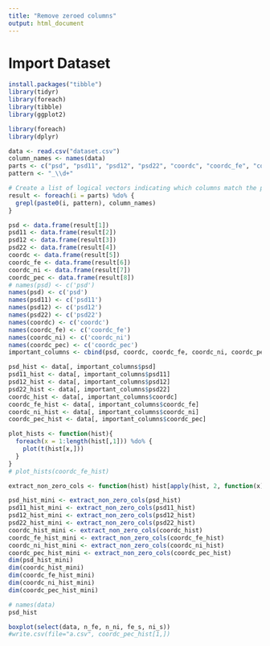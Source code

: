 ```yaml
---
title: "Remove zeroed columns"
output: html_document
---
```


# Import Dataset

```r
install.packages("tibble")
library(tidyr)
library(foreach)
library(tibble)
library(ggplot2)
```
```r
library(foreach)
library(dplyr)

data <- read.csv("dataset.csv")
column_names <- names(data)
parts <- c("psd", "psd11", "psd12", "psd22", "coordc", "coordc_fe", "coordc_ni", "pec")
pattern <- "_\\d+"

# Create a list of logical vectors indicating which columns match the patterns
result <- foreach(i = parts) %do% {
  grepl(paste0(i, pattern), column_names)
}

psd <- data.frame(result[1])
psd11 <- data.frame(result[2])
psd12 <- data.frame(result[3])
psd22 <- data.frame(result[4])
coordc <- data.frame(result[5])
coordc_fe <- data.frame(result[6])
coordc_ni <- data.frame(result[7])
coordc_pec <- data.frame(result[8])
# names(psd) <- c('psd')
names(psd) <- c('psd')
names(psd11) <- c('psd11')
names(psd12) <- c('psd12')
names(psd22) <- c('psd22')
names(coordc) <- c('coordc')
names(coordc_fe) <- c('coordc_fe')
names(coordc_ni) <- c('coordc_ni')
names(coordc_pec) <- c('coordc_pec')
important_columns <- cbind(psd, coordc, coordc_fe, coordc_ni, coordc_pec)
```

```r
psd_hist <- data[, important_columns$psd]
psd11_hist <- data[, important_columns$psd11]
psd12_hist <- data[, important_columns$psd12]
psd22_hist <- data[, important_columns$psd22]
coordc_hist <- data[, important_columns$coordc]
coordc_fe_hist <- data[, important_columns$coordc_fe]
coordc_ni_hist <- data[, important_columns$coordc_ni]
coordc_pec_hist <- data[, important_columns$coordc_pec]
```

```r
plot_hists <- function(hist){
  foreach(x = 1:length(hist[,1])) %do% {
    plot(t(hist[x,]))
  }
}
# plot_hists(coordc_fe_hist)

```

```r
extract_non_zero_cols <- function(hist) hist[apply(hist, 2, function(x) any(x != 0))]

psd_hist_mini <- extract_non_zero_cols(psd_hist)
psd11_hist_mini <- extract_non_zero_cols(psd11_hist)
psd12_hist_mini <- extract_non_zero_cols(psd12_hist)
psd22_hist_mini <- extract_non_zero_cols(psd22_hist)
coordc_hist_mini <- extract_non_zero_cols(coordc_hist)
coordc_fe_hist_mini <- extract_non_zero_cols(coordc_fe_hist)
coordc_ni_hist_mini <- extract_non_zero_cols(coordc_ni_hist)
coordc_pec_hist_mini <- extract_non_zero_cols(coordc_pec_hist)
dim(psd_hist_mini)
dim(coordc_hist_mini)
dim(coordc_fe_hist_mini)
dim(coordc_ni_hist_mini)
dim(coordc_pec_hist_mini)
```

```r
# names(data)
psd_hist
```

```r
boxplot(select(data, n_fe, n_ni, fe_s, ni_s))
#write.csv(file="a.csv", coordc_pec_hist[1,])
```